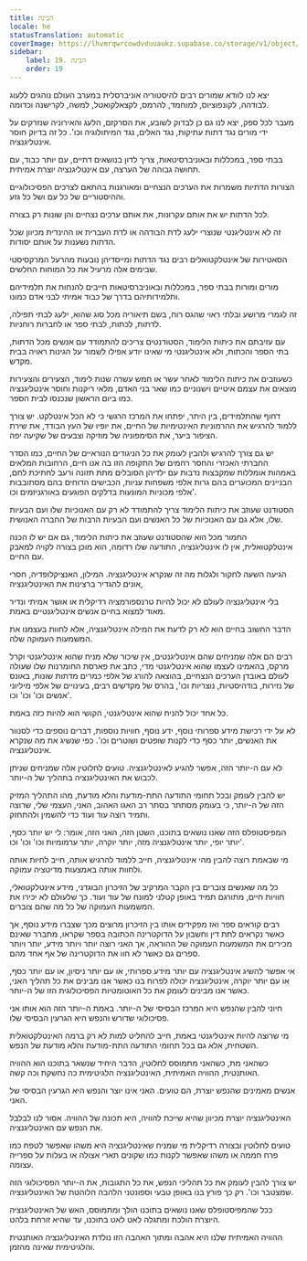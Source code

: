 ```yaml
---
title: הבינה
locale: he
statusTranslation: automatic
coverImage: https://lhvmrqwrcowdvduuaukz.supabase.co/storage/v1/object/public/strapi-uploads/small_cover-educacion-fundamental.webp-2d51a7828a2b1309555be27f7e2a61a0.webp
sidebar:
    label: 19. הבינה
    order: 19
---
```

יצא לנו לוודא שמורים רבים להיסטוריה אוניברסלית במערב העולם נוהגים ללעוג לבודהה, לקונפוציוס, למוחמד, להרמס, לקצאלקואטל, למשה, לקרישנה וכדומה.

מעבר לכל ספק, יצא לנו גם כן לבדוק לשובע, את הסרקזם, הלעג והאירוניה שנזרקים על ידי מורים נגד דתות עתיקות, נגד האלים, נגד המיתולוגיה וכו'. כל זה בדיוק חוסר אינטליגנציה.

בבתי ספר, במכללות ובאוניברסיטאות, צריך לדון בנושאים דתיים, עם יותר כבוד, עם תחושה גבוהה של הערצה, עם אינטליגנציה יוצרת אמיתית.

הצורות הדתיות משמרות את הערכים הנצחיים ומאורגנות בהתאם לצרכים הפסיכולוגיים וההיסטוריים של כל עם ושל כל גזע.

לכל הדתות יש את אותם עקרונות, את אותם ערכים נצחיים והן שונות רק בצורה.

זה לא אינטליגנטי שנוצרי ילעג לדת הבודהה או לדת העברית או ההינדית מכיוון שכל הדתות נשענות על אותם יסודות.

הסאטירות של אינטלקטואלים רבים נגד הדתות ומייסדיהן נובעות מהרעל המרקסיסטי שבימים אלה מרעיל את כל המוחות החלשים.

מורים ומורות בבתי ספר, במכללות ובאוניברסיטאות חייבים להנחות את תלמידיהם ותלמידותיהם בדרך של כבוד אמיתי לבני אדם כמונו.

זה לגמרי מרושע ובלתי ראוי שהגס רוח, בשם תיאוריה מכל סוג שהוא, ילעג לבתי תפילה, לדתות, לכתות, לבתי ספר או לחברות רוחניות.

עם עזיבתם את כיתות הלימוד, הסטודנטים צריכים להתמודד עם אנשים מכל הדתות, בתי הספר והכתות, ולא אינטליגנטי מי שאינו יודע אפילו לשמור על הגינות ראויה בבית מקדש.

כשעוזבים את כיתות הלימוד לאחר עשר או חמש עשרה שנות לימוד, הצעירים והצעירות מוצאים את עצמם איטיים וישנוניים כמו שאר בני האדם, מלאי ריקנות וחוסר אינטליגנציה כמו ביום הראשון שנכנסו לבית הספר.

דחוף שהתלמידים, בין היתר, יפתחו את המרכז הרגשי כי לא הכל אינטלקט. יש צורך ללמוד להרגיש את ההרמוניות האינטימיות של החיים, את יופיו של העץ הבודד, את שירת הציפור ביער, את הסימפוניה של מוזיקה וצבעים של שקיעה יפה.

יש גם צורך להרגיש ולהבין לעומק את כל הניגודים הנוראיים של החיים, כמו הסדר החברתי האכזרי והחסר רחמים של התקופה הזו בה אנו חיים, הרחובות המלאים באמהות אומללות שמקבצות נדבות עם ילדיהן הסובלים מתת תזונה ורעב לחתיכת לחם, הבניינים המכוערים בהם גרות אלפי משפחות עניות, הכבישים הדוחים בהם מסתובבות אלפי מכוניות המונעות בדלקים הפוגעים באורגניזמים וכו'.

הסטודנט שעוזב את כיתות הלימוד צריך להתמודד לא רק עם האנוכיות שלו ועם הבעיות שלו, אלא גם עם האנוכיות של כל האנשים ועם הבעיות הרבות של החברה האנושית.

החמור מכל הוא שהסטודנט שעוזב את כיתות הלימוד, גם אם יש לו הכנה אינטלקטואלית, אין לו אינטליגנציה, התודעה שלו רדומה, הוא מוכן בצורה לקויה למאבק עם החיים.

הגיעה השעה לחקור ולגלות מה זה שנקרא אינטליגנציה. המילון, האנציקלופדיה, חסרי אונים להגדיר ברצינות את האינטליגנציה,

בלי אינטליגנציה לעולם לא יכול להיות טרנספורמציה רדיקלית או אושר אמיתי ונדיר מאוד למצוא בחיים אנשים אינטליגנטיים באמת.

הדבר החשוב בחיים הוא לא רק לדעת את המילה אינטליגנציה, אלא לחוות בעצמנו את המשמעות העמוקה שלה.

רבים הם אלה שמניחים שהם אינטליגנטים, אין שיכור שלא מניח שהוא אינטליגנטי וקרל מרקס, בהאמינו לעצמו שהוא אינטליגנטי מדי, כתב את פארסת החומרנות שלו שעולה לעולם באובדן הערכים הנצחיים, בהוצאה להורג של אלפי כמרים מדתות שונות, באונס של נזירות, בודהיסטיות, נוצריות וכו', בהרס של מקדשים רבים, בעינויים של אלפי מיליוני אנשים וכו' וכו' וכו'.

כל אחד יכול להניח שהוא אינטליגנטי, הקושי הוא להיות כזה באמת.

לא על ידי רכישת מידע ספרותי נוסף, ידע נוסף, חוויות נוספות, דברים נוספים כדי לסנוור את האנשים, יותר כסף כדי לקנות שופטים ושוטרים וכו'. כפי שנשיג את מה שנקרא אינטליגנציה.

לא עם ה-יותר הזה, אפשר להגיע לאינטליגנציה. טועים לחלוטין אלה שמניחים שניתן לכבוש את האינטליגנציה בתהליך של ה-יותר.

יש להבין לעומק ובכל תחומי התודעה התת-מודעת והלא מודעת, מהו התהליך המזיק הזה של ה-יותר, כי בעומק מסתתר בסתר רב האגו האהוב, האני, העצמי שלי, שרוצה ותמיד רוצה עוד ועוד כדי להשמין ולהתחזק.

המפיסטופלס הזה שאנו נושאים בתוכנו, השטן הזה, האני הזה, אומר: לי יש יותר כסף, יותר יופי, יותר אינטליגנציה מזה, יותר יוקרה, יותר ערמומיות וכו' וכו' וכו'.

מי שבאמת רוצה להבין מהי אינטליגנציה, חייב ללמוד להרגיש אותה, חייב לחיות אותה ולחוות אותה באמצעות מדיטציה עמוקה.

כל מה שאנשים צוברים בין הקבר המרקיב של הזיכרון הבוגדני, מידע אינטלקטואלי, חוויות חיים, מתורגם תמיד באופן קטלני למונח של עוד ועוד. כך שלעולם לא יכירו את המשמעות העמוקה של כל מה שהם צוברים.

רבים קוראים ספר ואז מפקידים אותו בין הזיכרון מרוצים מכך שצברו מידע נוסף, אך כאשר נקראים לתת דין וחשבון על הדוקטרינה הכתובה בספר שקראו, מתברר שאינם מכירים את המשמעות העמוקה של ההוראה, אך האני רוצה יותר ויותר מידע, יותר ויותר ספרים גם כאשר לא חוו את הדוקטרינה של אף אחד מהם.

אי אפשר להשיג אינטליגנציה עם יותר מידע ספרותי, או עם יותר ניסיון, או עם יותר כסף, או עם יותר יוקרה, אינטליגנציה יכולה לפרוח בנו כאשר אנו מבינים את כל תהליך האני, כאשר אנו מבינים לעומק את כל האוטומטיות הפסיכולוגית הזו של ה-יותר.

חיוני להבין שהנפש היא המרכז הבסיסי של ה-יותר. באמת ה-יותר הזה הוא אותו אני פסיכולוגי שדורש והנפש היא הגרעין הבסיסי שלו.

מי שרוצה להיות אינטליגנטי באמת, חייב להחליט למות לא רק ברמה האינטלקטואלית השטחית, אלא גם בכל תחומי התודעה התת-מודעת והלא מודעת של הנפש.

כשהאני מת, כשהאני מתמוסס לחלוטין, הדבר היחיד שנשאר בתוכנו הוא ההוויה האותנטית, ההוויה האמיתית, האינטליגנציה הלגיטימית כה נחשקת וכה קשה.

אנשים מאמינים שהנפש יוצרת, הם טועים. האני אינו יוצר והנפש היא הגרעין הבסיסי של האני.

האינטליגנציה יוצרת מכיוון שהיא שייכת להוויה, היא תכונה של ההוויה. אסור לנו לבלבל את הנפש עם האינטליגנציה.

טועים לחלוטין ובצורה רדיקלית מי שמניח שאינטליגנציה היא משהו שאפשר לטפח כמו פרח חממה או משהו שאפשר לקנות כמו שקונים תארי אצולה או בעלות על ספרייה עצומה.

יש צורך להבין לעומק את כל תהליכי הנפש, את כל התגובות, את ה-יותר הפסיכולוגי הזה שמצטבר וכו'. רק כך פורץ בנו באופן טבעי וספונטני הלהבה הלוהטת של האינטליגנציה.

ככל שהמפיסטופלס שאנו נושאים בתוכנו הולך ומתמוסס, האש של האינטליגנציה היוצרת הולכת ומתגלה לאט לאט בתוכנו, עד שהיא זורחת בלהט.

ההוויה האמיתית שלנו היא אהבה ומתוך האהבה הזו נולדת האינטליגנציה האותנטית והלגיטימית שאינה מהזמן.

